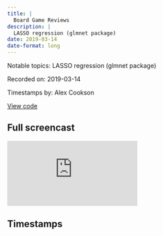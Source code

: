 ```yaml
---
title: |
  Board Game Reviews
description: |
  LASSO regression (glmnet package)
date: 2019-03-14
date-format: long
---
```


Notable topics: LASSO regression (glmnet package)

Recorded on: 2019-03-14

Timestamps by: Alex Cookson

[View code](https://github.com/dgrtwo/data-screencasts/blob/master/board-games.Rmd)

## Full screencast

<iframe class="video" src="https://www.youtube.com/embed/qirKGdQvy9U" title="YouTube video player" frameborder="0" allow="accelerometer; autoplay; clipboard-write; encrypted-media; gyroscope; picture-in-picture" allowfullscreen></iframe>

## Timestamps

<script id="timestamps" type="application-json">[{"timestamp_with_hours":"0:2:50","description":"Starting EDA (exploratory data analysis) with counts of categorical variables","timestamp_sec":170},{"timestamp_with_hours":"0:7:25","description":"Specifying scale_x_log10 function's breaks argument to get sensisble tick marks for time on histogram","functions":"scale_x_log10","timestamp_sec":445},{"timestamp_with_hours":"0:8:45","description":"Tweaking geom_histogram function's binwidth argument to get something that makes sense for log scale","functions":"geom_histogram","timestamp_sec":525},{"timestamp_with_hours":"0:10:10","description":"Using separate_rows to break down comma-separated values for three different categorical variables","functions":"separate_rows","timestamp_sec":610},{"timestamp_with_hours":"0:15:55","description":"Using top_n to get top 20 observations from each of several categories (not quite right, fixed at 17:47)","functions":"top_n","timestamp_sec":955},{"timestamp_with_hours":"0:16:15","description":"Troubleshooting various issues with facetted graph (e.g., ordering, values appearing in multiple categories)","functions":"facet_wrap","timestamp_sec":975},{"timestamp_with_hours":"0:19:55","description":"Starting prediction of average rating with a linear model","functions":"lm","timestamp_sec":1195},{"timestamp_with_hours":"0:20:50","description":"Splitting data into train/test sets (training/holdout)","timestamp_sec":1250},{"timestamp_with_hours":"0:22:55","description":"Investigating relationship between max number of players and average rating (to determine if it should be in linear model)","timestamp_sec":1375},{"timestamp_with_hours":"0:25:05","description":"Exploring average rating over time (\"Do newer games tend to be rated higher/lower?\")","timestamp_sec":1505},{"timestamp_with_hours":"0:27:35","description":"Discussing necessity of controlling for year a game was published in the linear model","timestamp_sec":1655},{"timestamp_with_hours":"0:28:30","description":"Non-model approach to exploring relationship between game features (e.g., card game, made in Germany) on average rating","timestamp_sec":1710},{"timestamp_with_hours":"0:30:50","description":"Using geom_boxplot function to create boxplot of average ratings for most common game features","functions":"geom_boxplot","timestamp_sec":1850},{"timestamp_with_hours":"0:34:05","description":"Using unite function to combine multiple variables into one","functions":"unite","timestamp_sec":2045},{"timestamp_with_hours":"0:37:25","description":"Introducing Lasso regression as good option when you have many features likely to be correlated with one another","timestamp_sec":2245},{"timestamp_with_hours":"0:38:15","description":"Writing code to set up Lasso regression using glmnet and tidytext packages","timestamp_sec":2295},{"timestamp_with_hours":"0:40:05","description":"Adding average rating to the feature matrix (warning: method is messy)","timestamp_sec":2405},{"timestamp_with_hours":"0:41:40","description":"Using setdiff function to find games that are in one set, but not in another (while setting up matrix for Lasso regression)","functions":"setdiff","timestamp_sec":2500},{"timestamp_with_hours":"0:44:15","description":"Spotting the error stemming from the step above (calling row names from the wrong data)","timestamp_sec":2655},{"timestamp_with_hours":"0:45:45","description":"Explaining what a Lasso regression does, including the penalty parameter lambda","functions":"glmnet","packages":"glmnet","timestamp_sec":2745},{"timestamp_with_hours":"0:48:35","description":"Using a cross-validated Lasso model to choose the level of the penalty parameter (lambda)","functions":"cv.glmnet","packages":"glmnet","timestamp_sec":2915},{"timestamp_with_hours":"0:51:35","description":"Adding non-categorical variables to the Lasso model to control for them (e.g., max number of players)","timestamp_sec":3095},{"timestamp_with_hours":"0:55:15","description":"Using unite function to combine multiple variables into one, separated by a colon","functions":"unite","timestamp_sec":3315},{"timestamp_with_hours":"0:58:45","description":"Graphing the top 20 coefficients in the Lasso model that have the biggest effect on predicted average rating","timestamp_sec":3525},{"timestamp_with_hours":"1:00:55","description":"Mentioning the yardstick package as a way to evaluate the model's performance","packages":"yardstick","timestamp_sec":3655},{"timestamp_with_hours":"1:01:15","description":"Discussing drawbacks of linear models like Lasso (can't do non-linear relationships or interaction effects)","timestamp_sec":3675}]</script>
